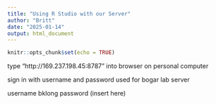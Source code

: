 ```yaml
---
title: "Using R Studio with our Server"
author: "Britt"
date: "2025-01-14"
output: html_document
---
```


```r
knitr::opts_chunk$set(echo = TRUE)
```

type "http://169.237.198.45:8787" into browser on personal computer

sign in with username and password used for bogar lab server

username bklong
password (insert here)

